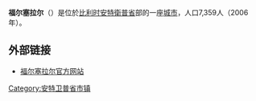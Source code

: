 {{Unreferenced|time=2018-08-13T11:16:44+00:00}}
'''福尔塞拉尔'''（{{lang-nl|Vorselaar}}）是位於[[比利时|比利时]][[安特衛普省|安特衛普省]]部的一座[[城市|城市]]，人口7,359人（2006年）。

== 外部链接 ==
* [http://www.vorselaar.be/ 福尔塞拉尔官方网站]

{{安特卫普省市区}}
{{Belgium-geo-stub}}
{{DEFAULTSORT:Vorselaar}}

[[Category:安特卫普省市镇|Category:安特卫普省市镇]]